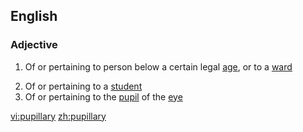 ==English==

===Adjective===
{{en-adj|-}}

# {{context|legal}} Of or pertaining to person below a certain legal [[age]], or to a [[ward]]
# Of or pertaining to a [[student]]
# Of or pertaining to the [[pupil]] of the [[eye]]

[[vi:pupillary]]
[[zh:pupillary]]